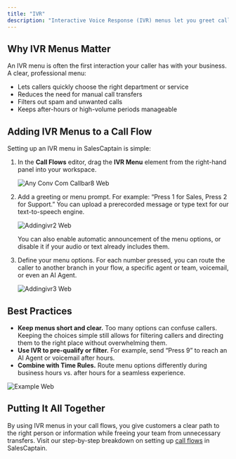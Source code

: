 ```yaml
---
title: "IVR"
description: "Interactive Voice Response (IVR) menus let you greet callers with a menu of options they can navigate with the keypad, and automatically route them to the right team or information. With IVR in SalesCaptain, you can create a smooth, self-service experience for customers and reduce wait times for your staff. IVR menus are one of the key elements available when creating call flows."
---
```


## Why IVR Menus Matter

An IVR menu is often the first interaction your caller has with your business. A clear, professional menu:

- Lets callers quickly choose the right department or service
- Reduces the need for manual call transfers
- Filters out spam and unwanted calls
- Keeps after-hours or high-volume periods manageable

## Adding IVR Menus to a Call Flow

Setting up an IVR menu in SalesCaptain is simple:

1. In the **Call Flows** editor, drag the **IVR Menu** element from the right-hand panel into your workspace.

   ![Any Conv Com Callbar8 Web](/images/AnyConv.com__callbar8.webp)
2. Add a greeting or menu prompt. For example: “Press 1 for Sales, Press 2 for Support.” You can upload a prerecorded message or type text for our text-to-speech engine.

   ![Addingivr2 Web](/images/addingivr2.webp)

   You can also enable automatic announcement of the menu options, or disable it if your audio or text already includes them.
3. Define your menu options. For each number pressed, you can route the caller to another branch in your flow, a specific agent or team, voicemail, or even an AI Agent.

   ![Addingivr3 Web](/images/addingivr3.webp)

## Best Practices

- **Keep menus short and clear.** Too many options can confuse callers. Keeping the choices simple still allows for filtering callers and directing them to the right place without overwhelming them.
- **Use IVR to pre-qualify or filter.** For example, send “Press 9” to reach an AI Agent or voicemail after hours.
- **Combine with Time Rules.** Route menu options differently during business hours vs. after hours for a seamless experience.

![Example Web](/images/example.webp)

## Putting It All Together

By using IVR menus in your call flows, you give customers a clear path to the right person or information while freeing your team from unnecessary transfers. Visit our step-by-step breakdown on setting up [call flows](Creating-Call-Flows) in SalesCaptain.